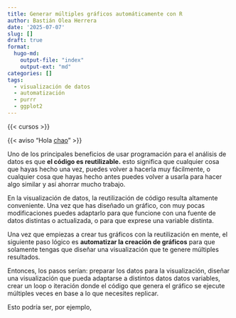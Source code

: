 ```yaml
---
title: Generar múltiples gráficos automáticamente con R
author: Bastián Olea Herrera
date: '2025-07-07'
slug: []
draft: true
format:
  hugo-md:
    output-file: "index"
    output-ext: "md"
categories: []
tags:
  - visualización de datos
  - automatización
  - purrr
  - ggplot2
---
```


{{< cursos >}}

{{< aviso "Hola [chao](www.cl)" >}}

Uno de los principales beneficios de usar programación para el análisis de datos es que **el código es reutilizable.** esto significa que cualquier cosa que hayas hecho una vez, puedes volver a hacerla muy fácilmente, o cualquier cosa que hayas hecho antes puedes volver a usarla para hacer algo similar y así ahorrar mucho trabajo.

En la visualización de datos, la reutilización de código resulta altamente conveniente. Una vez que has diseñado un gráfico, con muy pocas modificaciones puedes adaptarlo para que funcione con una fuente de datos distintas o actualizada, o para que exprese una variable distinta.

Una vez que empiezas a crear tus gráficos con la reutilización en mente, el siguiente paso lógico es **automatizar la creación de gráficos** para que solamente tengas que diseñar una visualización que te genere múltiples resultados.

Entonces, los pasos serían: preparar los datos para la visualización, diseñar una visualización que pueda adaptarse a distintos datos datos variables, crear un loop o iteración donde el código que genera el gráfico se ejecute múltiples veces en base a lo que necesites replicar. 

Esto podría ser, por ejemplo, 

